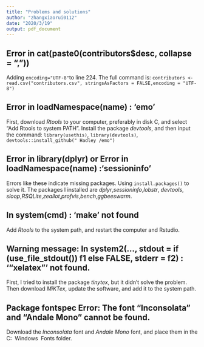 ---
title: "Problems and solutions"
author: "zhangxiaorui0112"
date: "2020/3/19"
output: pdf_document
---

## Error in cat(paste0(contributors$desc, collapse = ", "))

Adding `encoding="UTF-8"`to line 224.
The full command is: `contributors <- read.csv("contributors.csv", stringsAsFactors = FALSE,encoding = "UTF-8")`

## Error in loadNamespace(name) : 'emo'

First, download *Rtools* to your computer, preferably in disk C, and select "Add Rtools to system PATH". Install the package *devtools*, and then input the command: `library(usethis)`, `library(devtools)`, `devtools::install_github(" Hadley /emo")`

## Error in library(dplyr) or Error in loadNamespace(name) :'sessioninfo'

Errors like these indicate missing packages. Using `install.packages()` to solve it. The packages I installed are *dplyr*,*sessioninfo*,*lobstr*, *devtools*, *sloop*,*RSQLite*,*zeallot*,*profvis*,*bench*,*ggbeeswarm*.

## In system(cmd) : 'make' not found

Add *Rtools* to the system path, and restart the computer and Rstudio.

## Warning message: In system2(..., stdout = if (use_file_stdout()) f1 else FALSE, stderr = f2) : '"xelatex"' not found.

First, I tried to install the package *tinytex*, but it didn't solve the problem. Then download *MiKTex*, update the software, and add it to the system path.

## Package fontspec Error: The font "Inconsolata" and "Andale Mono" cannot be found.

Download the *Inconsolata* font and *Andale Mono* font, and place them in the C: \ Windows \ Fonts folder.

